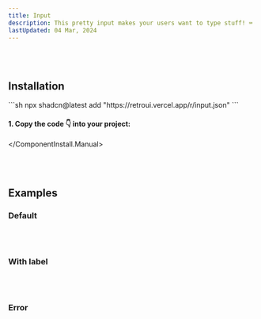 ```yaml
---
title: Input
description: This pretty input makes your users want to type stuff! ⌨️
lastUpdated: 04 Mar, 2024
---
```


<ComponentShowcase name="input-style-default" />
<br />
<br />

## Installation

<ComponentInstall>
  <ComponentInstall.Cli>
    ```sh
npx shadcn@latest add "https://retroui.vercel.app/r/input.json"
    ```
  </ComponentInstall.Cli>
  <ComponentInstall.Manual>
  
#### 1. Copy the code 👇 into your project:

<ComponentSource name="input" />

  </ComponentInstall.Manual>
</ComponentInstall>

<br />
<br />

## Examples

### Default

<ComponentShowcase name="input-style-default" />
<br />
<br />

### With label

<ComponentShowcase name="input-style-with-label" />
<br />
<br />

### Error

<ComponentShowcase name="input-style-error" />
<br />
